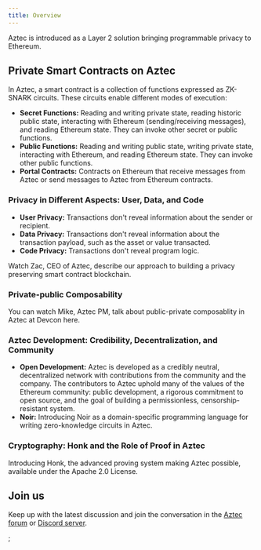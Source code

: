```yaml
---
title: Overview
---
```



Aztec is introduced as a Layer 2 solution bringing programmable privacy to Ethereum.

## Private Smart Contracts on Aztec

In Aztec, a smart contract is a collection of functions expressed as ZK-SNARK circuits. These circuits enable different modes of execution:

- **Secret Functions:** Reading and writing private state, reading historic public state, interacting with Ethereum (sending/receiving messages), and reading Ethereum state. They can invoke other secret or public functions.
- **Public Functions:** Reading and writing public state, writing private state, interacting with Ethereum, and reading Ethereum state. They can invoke other public functions.
- **Portal Contracts:** Contracts on Ethereum that receive messages from Aztec or send messages to Aztec from Ethereum contracts.

### **Privacy in Different Aspects: User, Data, and Code**

- **User Privacy:** Transactions don't reveal information about the sender or recipient.
- **Data Privacy:** Transactions don't reveal information about the transaction payload, such as the asset or value transacted.
- **Code Privacy:** Transactions don't reveal program logic.

Watch Zac, CEO of Aztec, describe our approach to building a privacy preserving smart contract blockchain.

<ReactPlayer
  controls
  light
  width="100%"
  url="https://www.youtube.com/watch?v=09nDPDN1ORA"
/>

### Private-public Composability

You can watch Mike, Aztec PM, talk about public-private composablity in Aztec at Devcon here.

<ReactPlayer
  controls
  light
  width="100%"
  url="https://www.youtube.com/watch?v=7Oc0tjdbi70&t=17723s"
/>

### **Aztec Development: Credibility, Decentralization, and Community**

- **Open Development:** Aztec is developed as a credibly neutral, decentralized network with contributions from the community and the company. The contributors to Aztec uphold many of the values of the Ethereum community: public development, a rigorous commitment to open source, and the goal of building a permissionless, censorship-resistant system.
- **Noir:** Introducing Noir as a domain-specific programming language for writing zero-knowledge circuits in Aztec.

### **Cryptography: Honk and the Role of Proof in Aztec**

Introducing Honk, the advanced proving system making Aztec possible, available under the Apache 2.0 License.

## Join us

Keep up with the latest discussion and join the conversation in the [Aztec forum](https://discourse.aztec.network/) or [Discord server](https://discord.gg/DgWG2DBMyB).

<Disclaimer />;
